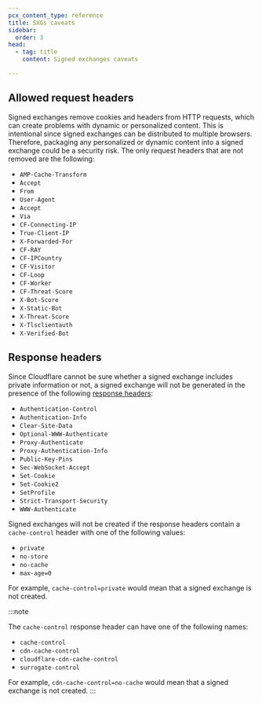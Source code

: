 ```yaml
---
pcx_content_type: reference
title: SXGs caveats
sidebar:
  order: 3
head:
  - tag: title
    content: Signed exchanges caveats

---
```


## Allowed request headers

Signed exchanges remove cookies and headers from HTTP requests, which can create problems with dynamic or personalized content. This is intentional since signed exchanges can be distributed to multiple browsers. Therefore, packaging any personalized or dynamic content into a signed exchange could be a security risk. The only request headers that are not removed are the following:

* `AMP-Cache-Transform`
* `Accept`
* `From`
* `User-Agent`
* `Accept`
* `Via`
* `CF-Connecting-IP`
* `True-Client-IP`
* `X-Forwarded-For`
* `CF-RAY`
* `CF-IPCountry`
* `CF-Visitor`
* `CF-Loop`
* `CF-Worker`
* `CF-Threat-Score`
* `X-Bot-Score`
* `X-Static-Bot`
* `X-Threat-Score`
* `X-Tlsclientauth`
* `X-Verified-Bot`

## Response headers

Since Cloudflare cannot be sure whether a signed exchange includes private information or not, a signed exchange will not be generated in the presence of the following [response headers](https://wicg.github.io/webpackage/draft-yasskin-httpbis-origin-signed-exchanges-impl.html#name-stateful-header-fields):

* `Authentication-Control`
* `Authentication-Info`
* `Clear-Site-Data`
* `Optional-WWW-Authenticate`
* `Proxy-Authenticate`
* `Proxy-Authentication-Info`
* `Public-Key-Pins`
* `Sec-WebSocket-Accept`
* `Set-Cookie`
* `Set-Cookie2`
* `SetProfile`
* `Strict-Transport-Security`
* `WWW-Authenticate`

Signed exchanges will not be created if the response headers contain a `cache-control` header with one of the following values:

* `private`
* `no-store`
* `no-cache`
* `max-age=0 `

For example, `cache-control=private` would mean that a signed exchange is not created.

:::note

The `cache-control` response header can have one of the following names:

* `cache-control`
* `cdn-cache-control`
* `cloudflare-cdn-cache-control`
* `surrogate-control`

For example, `cdn-cache-control=no-cache` would mean that a signed exchange is not created.
:::

